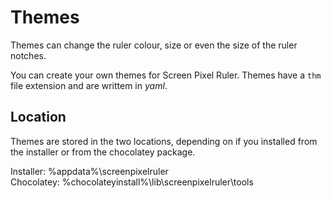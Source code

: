 # Themes {#themes}

Themes can change the ruler colour, size or even the size of the ruler notches.

You can create your own themes for Screen Pixel Ruler. 
Themes have a `thm` file extension and are writtem in *yaml*.

## Location

Themes are stored in the two locations, depending on if you installed from the installer or from the chocolatey package.

Installer: \%appdata\%\\screenpixelruler  
Chocolatey: \%chocolateyinstall\%\\lib\\screenpixelruler\\tools  
